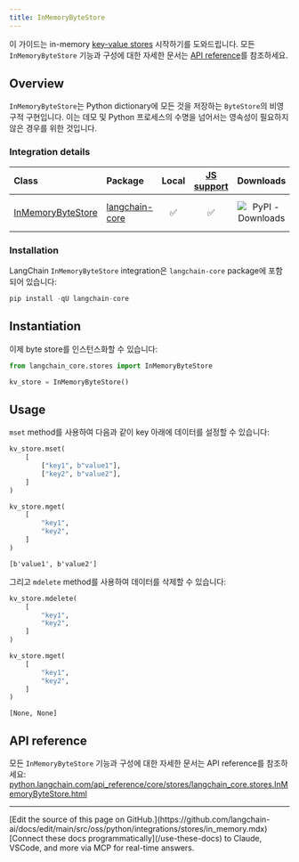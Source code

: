 ```yaml
---
title: InMemoryByteStore
---
```


이 가이드는 in-memory [key-value stores](/oss/python/integrations/stores) 시작하기를 도와드립니다. 모든 `InMemoryByteStore` 기능과 구성에 대한 자세한 문서는 [API reference](https://python.langchain.com/api_reference/core/stores/langchain_core.stores.InMemoryByteStore.html)를 참조하세요.

## Overview

`InMemoryByteStore`는 Python dictionary에 모든 것을 저장하는 `ByteStore`의 비영구적 구현입니다. 이는 데모 및 Python 프로세스의 수명을 넘어서는 영속성이 필요하지 않은 경우를 위한 것입니다.

### Integration details

| Class | Package | Local | [JS support](https://js.langchain.com/docs/integrations/stores/in_memory/) | Downloads | Version |
| :--- | :--- | :---: | :---: |  :---: | :---: |
| [InMemoryByteStore](https://python.langchain.com/api_reference/core/stores/langchain_core.stores.InMemoryByteStore.html) | [langchain-core](https://python.langchain.com/api_reference/core/index.html) | ✅ | ✅ | ![PyPI - Downloads](https://img.shields.io/pypi/dm/langchain_core?style=flat-square&label=%20) | ![PyPI - Version](https://img.shields.io/pypi/v/langchain_core?style=flat-square&label=%20) |

### Installation

LangChain `InMemoryByteStore` integration은 `langchain-core` package에 포함되어 있습니다:

```python
pip install -qU langchain-core
```

## Instantiation

이제 byte store를 인스턴스화할 수 있습니다:

```python
from langchain_core.stores import InMemoryByteStore

kv_store = InMemoryByteStore()
```

## Usage

`mset` method를 사용하여 다음과 같이 key 아래에 데이터를 설정할 수 있습니다:

```python
kv_store.mset(
    [
        ["key1", b"value1"],
        ["key2", b"value2"],
    ]
)

kv_store.mget(
    [
        "key1",
        "key2",
    ]
)
```

```output
[b'value1', b'value2']
```

그리고 `mdelete` method를 사용하여 데이터를 삭제할 수 있습니다:

```python
kv_store.mdelete(
    [
        "key1",
        "key2",
    ]
)

kv_store.mget(
    [
        "key1",
        "key2",
    ]
)
```

```output
[None, None]
```

## API reference

모든 `InMemoryByteStore` 기능과 구성에 대한 자세한 문서는 API reference를 참조하세요: [python.langchain.com/api_reference/core/stores/langchain_core.stores.InMemoryByteStore.html](https://python.langchain.com/api_reference/core/stores/langchain_core.stores.InMemoryByteStore.html)

---

<Callout icon="pen-to-square" iconType="regular">
    [Edit the source of this page on GitHub.](https://github.com/langchain-ai/docs/edit/main/src/oss/python/integrations/stores/in_memory.mdx)
</Callout>
<Tip icon="terminal" iconType="regular">
    [Connect these docs programmatically](/use-these-docs) to Claude, VSCode, and more via MCP for    real-time answers.
</Tip>
